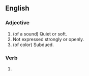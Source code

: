 ==English==
===Adjective===
{{en-adj|er}}
# (of a sound) Quiet or soft.
# Not expressed strongly or openly.
# (of color) Subdued.

===Verb===
{{head|en|verb form}}

# {{en-past of|mute}}